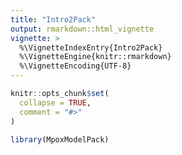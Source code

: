 ```yaml
---
title: "Intro2Pack"
output: rmarkdown::html_vignette
vignette: >
  %\VignetteIndexEntry{Intro2Pack}
  %\VignetteEngine{knitr::rmarkdown}
  %\VignetteEncoding{UTF-8}
---
```


```r
knitr::opts_chunk$set(
  collapse = TRUE,
  comment = "#>"
)
```

```r
library(MpoxModelPack)
```
